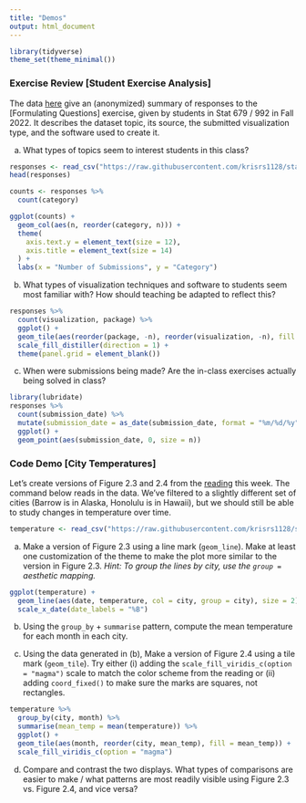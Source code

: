 ```yaml
---
title: "Demos"
output: html_document
---
```


```r
library(tidyverse)
theme_set(theme_minimal())
```

### Exercise Review [Student Exercise Analysis]

The data
[here](https://raw.githubusercontent.com/krisrs1128/stat679_code/main/examples/week1/formulating_questions.csv)
give an (anonymized) summary of responses to the [Formulating Questions]
exercise, given by students in Stat 679 / 992 in Fall 2022. It describes the
dataset topic, its source, the submitted visualization type, and the software
used to create it.

a. What types of topics seem to interest students in this class?

```r
responses <- read_csv("https://raw.githubusercontent.com/krisrs1128/stat679_code/main/examples/week1/formulating_questions.csv")
head(responses)

counts <- responses %>%
  count(category)

ggplot(counts) +
  geom_col(aes(n, reorder(category, n))) +
  theme(
    axis.text.y = element_text(size = 12),
    axis.title = element_text(size = 14)
  ) +
  labs(x = "Number of Submissions", y = "Category")
```

b. What types of visualization techniques and software to students seem most
familiar with? How should teaching be adapted to reflect this?

```r
responses %>%
  count(visualization, package) %>%
  ggplot() +
  geom_tile(aes(reorder(package, -n), reorder(visualization, -n), fill = n)) +
  scale_fill_distiller(direction = 1) +
  theme(panel.grid = element_blank())
```

c. When were submissions being made? Are the in-class exercises actually being
solved in class?

```r
library(lubridate)
responses %>%
  count(submission_date) %>%
  mutate(submission_date = as_date(submission_date, format = "%m/%d/%y")) %>%
  ggplot() +
  geom_point(aes(submission_date, 0, size = n))
```

### Code Demo [City Temperatures]

Let's create versions of Figure 2.3 and 2.4 from the
[reading](https://clauswilke.com/dataviz/aesthetic-mapping.html) this week. The
command below reads in the data. We've filtered to a slightly different set of
cities (Barrow is in Alaska, Honolulu is in Hawaii), but we should still be able
to study changes in temperature over time.

```r
temperature <- read_csv("https://raw.githubusercontent.com/krisrs1128/stat479_s22/main/data/temperatures.csv")
```

a. Make a version of Figure 2.3 using a line mark (`geom_line`). Make at
least one customization of the theme to make the plot more similar to the
version in Figure 2.3. _Hint: To group the lines by city, use the `group = ` aesthetic mapping._

```r
ggplot(temperature) +
  geom_line(aes(date, temperature, col = city, group = city), size = 2) +
  scale_x_date(date_labels = "%B")
```


b. Using the `group_by` + `summarise` pattern, compute the mean temperature
for each month in each city.

c. Using the data generated in (b), Make a version of Figure 2.4 using a
tile mark (`geom_tile`). Try either (i) adding the `scale_fill_viridis_c(option =
"magma")` scale to match the color scheme from the reading or (ii) adding
`coord_fixed()` to make sure the marks are squares, not rectangles.

```r
temperature %>%
  group_by(city, month) %>%
  summarise(mean_temp = mean(temperature)) %>%
  ggplot() +
  geom_tile(aes(month, reorder(city, mean_temp), fill = mean_temp)) +
  scale_fill_viridis_c(option = "magma")
```

d. Compare and contrast the two displays. What types of comparisons are
easier to make / what patterns are most readily visible using Figure 2.3 vs.
Figure 2.4, and vice versa?

